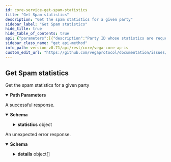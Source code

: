 ```yaml
---
id: core-service-get-spam-statistics
title: "Get Spam statistics"
description: "Get the spam statistics for a given party"
sidebar_label: "Get Spam statistics"
hide_title: true
hide_table_of_contents: true
api: {"parameters":[{"description":"Party ID whose statistics are requested","in":"path","name":"partyId","required":true,"schema":{"type":"string"}}],"responses":{"200":{"content":{"application/json":{"schema":{"properties":{"chainId":{"description":"Chain ID for which the statistics are captured.","type":"string"},"statistics":{"title":"Spam statistics for the party","properties":{"delegations":{"title":"Statistics for delegation transactions made by the party","properties":{"bannedUntil":{"title":"If blocked the timestamp when the party will be unblocked as RFC3339Nano","type":"string"},"countForEpoch":{"format":"uint64","title":"Current transaction count received from the party during this epoch for this policy","type":"string"},"maxForEpoch":{"format":"uint64","title":"Maximum number of transactions allowed for this policy in an epoch","type":"string"},"minTokensRequired":{"title":"Effective minimum number of tokens required to submit a transaction of this type","type":"string"}},"type":"object"},"epochSeq":{"format":"uint64","title":"Epoch in which these statistics apply to","type":"string"},"issueSignatures":{"title":"Statistics for multisig signatures issued for the party","properties":{"bannedUntil":{"title":"If blocked the timestamp when the party will be unblocked as RFC3339Nano","type":"string"},"countForEpoch":{"format":"uint64","title":"Current transaction count received from the party during this epoch for this policy","type":"string"},"maxForEpoch":{"format":"uint64","title":"Maximum number of transactions allowed for this policy in an epoch","type":"string"},"minTokensRequired":{"title":"Effective minimum number of tokens required to submit a transaction of this type","type":"string"}},"type":"object"},"nodeAnnouncements":{"title":"Statistics for node announcement transactions made by the party","properties":{"bannedUntil":{"title":"If blocked the timestamp when the party will be unblocked as RFC3339Nano","type":"string"},"countForEpoch":{"format":"uint64","title":"Current transaction count received from the party during this epoch for this policy","type":"string"},"maxForEpoch":{"format":"uint64","title":"Maximum number of transactions allowed for this policy in an epoch","type":"string"},"minTokensRequired":{"title":"Effective minimum number of tokens required to submit a transaction of this type","type":"string"}},"type":"object"},"pow":{"title":"Statistics for proof of work difficulty observed per block for the party","properties":{"bannedUntil":{"title":"PoW banned until timestamp as RFC3339Nano","type":"string"},"blockStates":{"items":{"properties":{"blockHash":{"title":"Hash of the current block","type":"string"},"blockHeight":{"format":"uint64","title":"Block height for the current Proof of Work state statistics","type":"string"},"difficulty":{"format":"uint64","title":"Base difficulty for this block for when transactions seen < tx_per_block","type":"string"},"expectedDifficulty":{"description":"This is the minimum required difficulty for the next transaction submitted on this block\nif it is possible to submit more transactions on this block, otherwise nil.","format":"uint64","type":"string"},"hashFunction":{"title":"Hashing function used to calculate the block hash","type":"string"},"increasingDifficulty":{"title":"Whether or not this block allows for increasing proof-of-work difficulty if the\ntx-per-block-hash limit has been reached","type":"boolean"},"transactionsSeen":{"format":"uint64","title":"Total number of transactions seen in the block","type":"string"},"txPerBlock":{"format":"uint64","title":"Number of transactions that can have their proof-of-work calculated with this block hash before\neither the difficulty increases, or no more transactions can use this block hash","type":"string"}},"title":"Proof of Work state for a given block","type":"object"},"title":"Block state for each block in scope for PoW calculation","type":"array"},"numberOfPastBlocks":{"format":"uint64","title":"Number of block behind the current block whose hash can be used for proof-of-work calculations","type":"string"}},"type":"object"},"proposals":{"title":"Statistics for proposal transactions made by the party","properties":{"bannedUntil":{"title":"If blocked the timestamp when the party will be unblocked as RFC3339Nano","type":"string"},"countForEpoch":{"format":"uint64","title":"Current transaction count received from the party during this epoch for this policy","type":"string"},"maxForEpoch":{"format":"uint64","title":"Maximum number of transactions allowed for this policy in an epoch","type":"string"},"minTokensRequired":{"title":"Effective minimum number of tokens required to submit a transaction of this type","type":"string"}},"type":"object"},"transfers":{"title":"Statistics for transfer transactions made by the party","properties":{"bannedUntil":{"title":"If blocked the timestamp when the party will be unblocked as RFC3339Nano","type":"string"},"countForEpoch":{"format":"uint64","title":"Current transaction count received from the party during this epoch for this policy","type":"string"},"maxForEpoch":{"format":"uint64","title":"Maximum number of transactions allowed for this policy in an epoch","type":"string"},"minTokensRequired":{"title":"Effective minimum number of tokens required to submit a transaction of this type","type":"string"}},"type":"object"},"votes":{"title":"Statistics for proposal votes made by the party","properties":{"bannedUntil":{"title":"If blocked the timestamp when the party will be unblocked as RFC3339Nano","type":"string"},"maxForEpoch":{"format":"uint64","title":"Maximum number of votes per proposal allowed in an epoch","type":"string"},"statistics":{"items":{"description":"Vote statistics for the voting spam policies\nwhich are calculated as a ratio of the total votes\nthat have been rejected.","properties":{"countForEpoch":{"format":"uint64","title":"Current vote count received from the party for the given proposal during this epoch","type":"string"},"minTokensRequired":{"title":"Effective minimum number of tokens required to vote on the proposal","type":"string"},"proposal":{"description":"Unique ID of the proposal being voted on by the party.","type":"string"}},"type":"object"},"title":"List of statistics for proposals voted on by the party","type":"array"}},"type":"object"}},"type":"object"}},"title":"Response containing all the spam statistics of a party for the current epoch","type":"object"}}},"description":"A successful response."},"default":{"content":{"application/json":{"schema":{"properties":{"code":{"format":"int32","type":"integer"},"details":{"items":{"additionalProperties":{},"properties":{"@type":{"type":"string"}},"type":"object"},"type":"array"},"message":{"type":"string"}},"type":"object"}}},"description":"An unexpected error response."}},"tags":["CoreService"],"description":"Get the spam statistics for a given party","operationId":"CoreService_GetSpamStatistics","method":"get","path":"/statistics/spam/{partyId}","servers":[{"url":"https://vega-query.mainnet.lovali.xyz","description":"vega-query.mainnet.lovali.xyz"},{"url":"https://vega.xprv.io/datanode","description":"vega.xprv.io"}],"info":{"title":"Vega core APIs","version":"v0.71.4"},"postman":{"name":"Get Spam statistics","description":{"content":"Get the spam statistics for a given party","type":"text/plain"},"url":{"path":["statistics","spam",":partyId"],"host":["{{baseUrl}}"],"query":[],"variable":[{"disabled":false,"description":{"content":"(Required) Party ID whose statistics are requested","type":"text/plain"},"type":"any","value":"","key":"partyId"}]},"header":[{"key":"Accept","value":"application/json"}],"method":"GET"}}
sidebar_class_name: "get api-method"
info_path: version-v0.71/api/rest/core/vega-core-ap-is
custom_edit_url: "https://github.com/vegaprotocol/documentation/issues/new?labels=documentation&title=[Documentation] Requesting changes to 'Get Spam statistics' (core-service-get-spam-statistics)"
---
```



## Get Spam statistics



Get the spam statistics for a given party

<details style={{"marginBottom":"1rem"}} data-collapsed={false} open={true}><summary style={{}}><strong>Path Parameters</strong></summary><div><ul><ParamsItem className={"paramsItem"} param={{"description":"Party ID whose statistics are requested","in":"path","name":"partyId","required":true,"schema":{"type":"string"}}}></ParamsItem></ul></div></details><div><ApiTabs><TabItem label={"200"} value={"200"}><div>

A successful response.

</div><div><MimeTabs schemaType={"response"}><TabItem label={"application/json"} value={"application/json"}><SchemaTabs><TabItem label={"Schema"} value={"Schema"}><details style={{}} data-collapsed={false} open={true}><summary style={{"textAlign":"left"}}><strong>Schema</strong></summary><div style={{"textAlign":"left","marginLeft":"1rem"}}></div><ul style={{"marginLeft":"1rem"}}><SchemaItem collapsible={false} name={"chainId"} required={false} schemaDescription={"Chain ID for which the statistics are captured."} schemaName={"string"} qualifierMessage={undefined} defaultValue={undefined}></SchemaItem><SchemaItem collapsible={true} className={"schemaItem"}><details style={{}}><summary style={{}}><strong>statistics</strong><span style={{"opacity":"0.6"}}> object</span></summary><div style={{"marginLeft":"1rem"}}><SchemaItem collapsible={true} className={"schemaItem"}><details style={{}}><summary style={{}}><strong>delegations</strong><span style={{"opacity":"0.6"}}> object</span></summary><div style={{"marginLeft":"1rem"}}><SchemaItem collapsible={false} name={"bannedUntil"} required={false} schemaDescription={undefined} schemaName={"If blocked the timestamp when the party will be unblocked as RFC3339Nano"} qualifierMessage={undefined} defaultValue={undefined}></SchemaItem><SchemaItem collapsible={false} name={"countForEpoch"} required={false} schemaDescription={undefined} schemaName={"uint64"} qualifierMessage={undefined} defaultValue={undefined}></SchemaItem><SchemaItem collapsible={false} name={"maxForEpoch"} required={false} schemaDescription={undefined} schemaName={"uint64"} qualifierMessage={undefined} defaultValue={undefined}></SchemaItem><SchemaItem collapsible={false} name={"minTokensRequired"} required={false} schemaDescription={undefined} schemaName={"Effective minimum number of tokens required to submit a transaction of this type"} qualifierMessage={undefined} defaultValue={undefined}></SchemaItem></div></details></SchemaItem><SchemaItem collapsible={false} name={"epochSeq"} required={false} schemaDescription={undefined} schemaName={"uint64"} qualifierMessage={undefined} defaultValue={undefined}></SchemaItem><SchemaItem collapsible={true} className={"schemaItem"}><details style={{}}><summary style={{}}><strong>issueSignatures</strong><span style={{"opacity":"0.6"}}> object</span></summary><div style={{"marginLeft":"1rem"}}><SchemaItem collapsible={false} name={"bannedUntil"} required={false} schemaDescription={undefined} schemaName={"If blocked the timestamp when the party will be unblocked as RFC3339Nano"} qualifierMessage={undefined} defaultValue={undefined}></SchemaItem><SchemaItem collapsible={false} name={"countForEpoch"} required={false} schemaDescription={undefined} schemaName={"uint64"} qualifierMessage={undefined} defaultValue={undefined}></SchemaItem><SchemaItem collapsible={false} name={"maxForEpoch"} required={false} schemaDescription={undefined} schemaName={"uint64"} qualifierMessage={undefined} defaultValue={undefined}></SchemaItem><SchemaItem collapsible={false} name={"minTokensRequired"} required={false} schemaDescription={undefined} schemaName={"Effective minimum number of tokens required to submit a transaction of this type"} qualifierMessage={undefined} defaultValue={undefined}></SchemaItem></div></details></SchemaItem><SchemaItem collapsible={true} className={"schemaItem"}><details style={{}}><summary style={{}}><strong>nodeAnnouncements</strong><span style={{"opacity":"0.6"}}> object</span></summary><div style={{"marginLeft":"1rem"}}><SchemaItem collapsible={false} name={"bannedUntil"} required={false} schemaDescription={undefined} schemaName={"If blocked the timestamp when the party will be unblocked as RFC3339Nano"} qualifierMessage={undefined} defaultValue={undefined}></SchemaItem><SchemaItem collapsible={false} name={"countForEpoch"} required={false} schemaDescription={undefined} schemaName={"uint64"} qualifierMessage={undefined} defaultValue={undefined}></SchemaItem><SchemaItem collapsible={false} name={"maxForEpoch"} required={false} schemaDescription={undefined} schemaName={"uint64"} qualifierMessage={undefined} defaultValue={undefined}></SchemaItem><SchemaItem collapsible={false} name={"minTokensRequired"} required={false} schemaDescription={undefined} schemaName={"Effective minimum number of tokens required to submit a transaction of this type"} qualifierMessage={undefined} defaultValue={undefined}></SchemaItem></div></details></SchemaItem><SchemaItem collapsible={true} className={"schemaItem"}><details style={{}}><summary style={{}}><strong>pow</strong><span style={{"opacity":"0.6"}}> object</span></summary><div style={{"marginLeft":"1rem"}}><SchemaItem collapsible={false} name={"bannedUntil"} required={false} schemaDescription={undefined} schemaName={"PoW banned until timestamp as RFC3339Nano"} qualifierMessage={undefined} defaultValue={undefined}></SchemaItem><SchemaItem collapsible={true} className={"schemaItem"}><details style={{}}><summary style={{}}><strong>blockStates</strong><span style={{"opacity":"0.6"}}> object[]</span></summary><div style={{"marginLeft":"1rem"}}><SchemaItem collapsible={false} name={"blockHash"} required={false} schemaDescription={undefined} schemaName={"Hash of the current block"} qualifierMessage={undefined} defaultValue={undefined}></SchemaItem><SchemaItem collapsible={false} name={"blockHeight"} required={false} schemaDescription={undefined} schemaName={"uint64"} qualifierMessage={undefined} defaultValue={undefined}></SchemaItem><SchemaItem collapsible={false} name={"difficulty"} required={false} schemaDescription={undefined} schemaName={"uint64"} qualifierMessage={undefined} defaultValue={undefined}></SchemaItem><SchemaItem collapsible={false} name={"expectedDifficulty"} required={false} schemaDescription={"This is the minimum required difficulty for the next transaction submitted on this block\nif it is possible to submit more transactions on this block, otherwise nil."} schemaName={"uint64"} qualifierMessage={undefined} defaultValue={undefined}></SchemaItem><SchemaItem collapsible={false} name={"hashFunction"} required={false} schemaDescription={undefined} schemaName={"Hashing function used to calculate the block hash"} qualifierMessage={undefined} defaultValue={undefined}></SchemaItem><SchemaItem collapsible={false} name={"increasingDifficulty"} required={false} schemaDescription={undefined} schemaName={"Whether or not this block allows for increasing proof-of-work difficulty if the\ntx-per-block-hash limit has been reached"} qualifierMessage={undefined} defaultValue={undefined}></SchemaItem><SchemaItem collapsible={false} name={"transactionsSeen"} required={false} schemaDescription={undefined} schemaName={"uint64"} qualifierMessage={undefined} defaultValue={undefined}></SchemaItem><SchemaItem collapsible={false} name={"txPerBlock"} required={false} schemaDescription={undefined} schemaName={"uint64"} qualifierMessage={undefined} defaultValue={undefined}></SchemaItem></div></details></SchemaItem><SchemaItem collapsible={false} name={"numberOfPastBlocks"} required={false} schemaDescription={undefined} schemaName={"uint64"} qualifierMessage={undefined} defaultValue={undefined}></SchemaItem></div></details></SchemaItem><SchemaItem collapsible={true} className={"schemaItem"}><details style={{}}><summary style={{}}><strong>proposals</strong><span style={{"opacity":"0.6"}}> object</span></summary><div style={{"marginLeft":"1rem"}}><SchemaItem collapsible={false} name={"bannedUntil"} required={false} schemaDescription={undefined} schemaName={"If blocked the timestamp when the party will be unblocked as RFC3339Nano"} qualifierMessage={undefined} defaultValue={undefined}></SchemaItem><SchemaItem collapsible={false} name={"countForEpoch"} required={false} schemaDescription={undefined} schemaName={"uint64"} qualifierMessage={undefined} defaultValue={undefined}></SchemaItem><SchemaItem collapsible={false} name={"maxForEpoch"} required={false} schemaDescription={undefined} schemaName={"uint64"} qualifierMessage={undefined} defaultValue={undefined}></SchemaItem><SchemaItem collapsible={false} name={"minTokensRequired"} required={false} schemaDescription={undefined} schemaName={"Effective minimum number of tokens required to submit a transaction of this type"} qualifierMessage={undefined} defaultValue={undefined}></SchemaItem></div></details></SchemaItem><SchemaItem collapsible={true} className={"schemaItem"}><details style={{}}><summary style={{}}><strong>transfers</strong><span style={{"opacity":"0.6"}}> object</span></summary><div style={{"marginLeft":"1rem"}}><SchemaItem collapsible={false} name={"bannedUntil"} required={false} schemaDescription={undefined} schemaName={"If blocked the timestamp when the party will be unblocked as RFC3339Nano"} qualifierMessage={undefined} defaultValue={undefined}></SchemaItem><SchemaItem collapsible={false} name={"countForEpoch"} required={false} schemaDescription={undefined} schemaName={"uint64"} qualifierMessage={undefined} defaultValue={undefined}></SchemaItem><SchemaItem collapsible={false} name={"maxForEpoch"} required={false} schemaDescription={undefined} schemaName={"uint64"} qualifierMessage={undefined} defaultValue={undefined}></SchemaItem><SchemaItem collapsible={false} name={"minTokensRequired"} required={false} schemaDescription={undefined} schemaName={"Effective minimum number of tokens required to submit a transaction of this type"} qualifierMessage={undefined} defaultValue={undefined}></SchemaItem></div></details></SchemaItem><SchemaItem collapsible={true} className={"schemaItem"}><details style={{}}><summary style={{}}><strong>votes</strong><span style={{"opacity":"0.6"}}> object</span></summary><div style={{"marginLeft":"1rem"}}><SchemaItem collapsible={false} name={"bannedUntil"} required={false} schemaDescription={undefined} schemaName={"If blocked the timestamp when the party will be unblocked as RFC3339Nano"} qualifierMessage={undefined} defaultValue={undefined}></SchemaItem><SchemaItem collapsible={false} name={"maxForEpoch"} required={false} schemaDescription={undefined} schemaName={"uint64"} qualifierMessage={undefined} defaultValue={undefined}></SchemaItem><SchemaItem collapsible={true} className={"schemaItem"}><details style={{}}><summary style={{}}><strong>statistics</strong><span style={{"opacity":"0.6"}}> object[]</span></summary><div style={{"marginLeft":"1rem"}}><SchemaItem collapsible={false} name={"countForEpoch"} required={false} schemaDescription={undefined} schemaName={"uint64"} qualifierMessage={undefined} defaultValue={undefined}></SchemaItem><SchemaItem collapsible={false} name={"minTokensRequired"} required={false} schemaDescription={undefined} schemaName={"Effective minimum number of tokens required to vote on the proposal"} qualifierMessage={undefined} defaultValue={undefined}></SchemaItem><SchemaItem collapsible={false} name={"proposal"} required={false} schemaDescription={"Unique ID of the proposal being voted on by the party."} schemaName={"string"} qualifierMessage={undefined} defaultValue={undefined}></SchemaItem></div></details></SchemaItem></div></details></SchemaItem></div></details></SchemaItem></ul></details></TabItem><TabItem label={"Example (from schema)"} value={"Example (from schema)"}><ResponseSamples responseExample={"{\n  \"chainId\": \"string\",\n  \"statistics\": {\n    \"delegations\": {\n      \"bannedUntil\": \"string\",\n      \"countForEpoch\": \"string\",\n      \"maxForEpoch\": \"string\",\n      \"minTokensRequired\": \"string\"\n    },\n    \"epochSeq\": \"string\",\n    \"issueSignatures\": {\n      \"bannedUntil\": \"string\",\n      \"countForEpoch\": \"string\",\n      \"maxForEpoch\": \"string\",\n      \"minTokensRequired\": \"string\"\n    },\n    \"nodeAnnouncements\": {\n      \"bannedUntil\": \"string\",\n      \"countForEpoch\": \"string\",\n      \"maxForEpoch\": \"string\",\n      \"minTokensRequired\": \"string\"\n    },\n    \"pow\": {\n      \"bannedUntil\": \"string\",\n      \"blockStates\": [\n        {\n          \"blockHash\": \"string\",\n          \"blockHeight\": \"string\",\n          \"difficulty\": \"string\",\n          \"expectedDifficulty\": \"string\",\n          \"hashFunction\": \"string\",\n          \"increasingDifficulty\": true,\n          \"transactionsSeen\": \"string\",\n          \"txPerBlock\": \"string\"\n        }\n      ],\n      \"numberOfPastBlocks\": \"string\"\n    },\n    \"proposals\": {\n      \"bannedUntil\": \"string\",\n      \"countForEpoch\": \"string\",\n      \"maxForEpoch\": \"string\",\n      \"minTokensRequired\": \"string\"\n    },\n    \"transfers\": {\n      \"bannedUntil\": \"string\",\n      \"countForEpoch\": \"string\",\n      \"maxForEpoch\": \"string\",\n      \"minTokensRequired\": \"string\"\n    },\n    \"votes\": {\n      \"bannedUntil\": \"string\",\n      \"maxForEpoch\": \"string\",\n      \"statistics\": [\n        {\n          \"countForEpoch\": \"string\",\n          \"minTokensRequired\": \"string\",\n          \"proposal\": \"string\"\n        }\n      ]\n    }\n  }\n}"} language={"json"}></ResponseSamples></TabItem></SchemaTabs></TabItem></MimeTabs></div></TabItem><TabItem label={"default"} value={"default"}><div>

An unexpected error response.

</div><div><MimeTabs schemaType={"response"}><TabItem label={"application/json"} value={"application/json"}><SchemaTabs><TabItem label={"Schema"} value={"Schema"}><details style={{}} data-collapsed={false} open={true}><summary style={{"textAlign":"left"}}><strong>Schema</strong></summary><div style={{"textAlign":"left","marginLeft":"1rem"}}></div><ul style={{"marginLeft":"1rem"}}><SchemaItem collapsible={false} name={"code"} required={false} schemaDescription={undefined} schemaName={"int32"} qualifierMessage={undefined} defaultValue={undefined}></SchemaItem><SchemaItem collapsible={true} className={"schemaItem"}><details style={{}}><summary style={{}}><strong>details</strong><span style={{"opacity":"0.6"}}> object[]</span></summary><div style={{"marginLeft":"1rem"}}><SchemaItem collapsible={false} name={"@type"} required={false} schemaDescription={undefined} schemaName={"string"} qualifierMessage={undefined} defaultValue={undefined}></SchemaItem></div></details></SchemaItem><SchemaItem collapsible={false} name={"message"} required={false} schemaDescription={undefined} schemaName={"string"} qualifierMessage={undefined} defaultValue={undefined}></SchemaItem></ul></details></TabItem><TabItem label={"Example (from schema)"} value={"Example (from schema)"}><ResponseSamples responseExample={"{\n  \"code\": 0,\n  \"details\": [\n    {\n      \"@type\": \"string\"\n    }\n  ],\n  \"message\": \"string\"\n}"} language={"json"}></ResponseSamples></TabItem></SchemaTabs></TabItem></MimeTabs></div></TabItem></ApiTabs></div>
